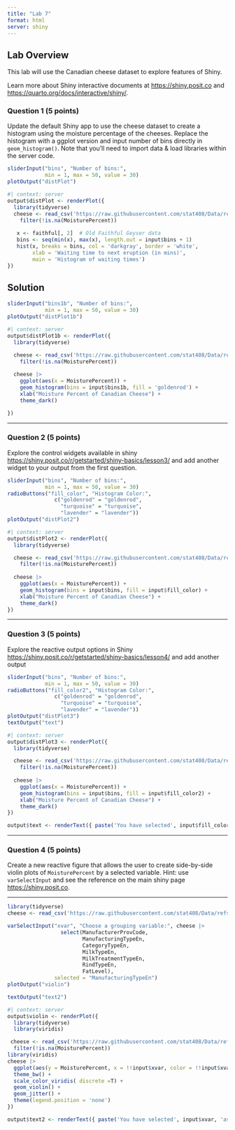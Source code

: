 ```yaml
---
title: "Lab 7"
format: html
server: shiny
---
```


## Lab Overview

This lab will use the Canadian cheese dataset to explore features of Shiny. 

Learn more about Shiny interactive documents at [https://shiny.posit.co](https://shiny.posit.co) and <https://quarto.org/docs/interactive/shiny/>.

### Question 1 (5 points)

Update the default Shiny app to use the cheese dataset to create a histogram using the moisture percentage of the cheeses. Replace the histogram with a ggplot version and input number of bins directly in `geom_histogram()`. Note that you'll need to import data & load libraries within the server code.


```r
sliderInput("bins", "Number of bins:", 
            min = 1, max = 50, value = 30)
plotOutput("distPlot")
```

```r
#| context: server
output$distPlot <- renderPlot({
  library(tidyverse)
  cheese <- read_csv('https://raw.githubusercontent.com/stat408/Data/refs/heads/main/cheese_data.csv') |>
    filter(!is.na(MoisturePercent))
  
   x <- faithful[, 2]  # Old Faithful Geyser data
   bins <- seq(min(x), max(x), length.out = input$bins + 1)
   hist(x, breaks = bins, col = 'darkgray', border = 'white',
        xlab = 'Waiting time to next eruption (in mins)',
        main = 'Histogram of waiting times')
})
```


## Solution

```r
sliderInput("bins1b", "Number of bins:", 
            min = 1, max = 50, value = 30)
plotOutput("distPlot1b")
```

```r
#| context: server
output$distPlot1b <- renderPlot({
  library(tidyverse)

  cheese <- read_csv('https://raw.githubusercontent.com/stat408/Data/refs/heads/main/cheese_data.csv') |>
    filter(!is.na(MoisturePercent))
  
  cheese |>
    ggplot(aes(x = MoisturePercent)) +
    geom_histogram(bins = input$bins1b, fill = 'goldenrod') +
    xlab("Moisture Percent of Canadian Cheese") +
    theme_dark()

})
```

---

### Question 2 (5 points)

Explore the control widgets available in shiny [https://shiny.posit.co/r/getstarted/shiny-basics/lesson3/](https://shiny.posit.co/r/getstarted/shiny-basics/lesson3/) and add another widget to your output from the first question.


```r
sliderInput("bins", "Number of bins:", 
            min = 1, max = 50, value = 30)
radioButtons("fill_color", "Histogram Color:",
               c("goldenrod" = "goldenrod",
                 "turquoise" = "turquoise",
                 "lavender" = "lavender"))
plotOutput("distPlot2")
```

```r
#| context: server
output$distPlot2 <- renderPlot({
  library(tidyverse)

  cheese <- read_csv('https://raw.githubusercontent.com/stat408/Data/refs/heads/main/cheese_data.csv') |>
    filter(!is.na(MoisturePercent))
  
  cheese |>
    ggplot(aes(x = MoisturePercent)) +
    geom_histogram(bins = input$bins, fill = input$fill_color) +
    xlab("Moisture Percent of Canadian Cheese") +
    theme_dark()
})
```

---

### Question 3 (5 points)

Explore the reactive output options in Shiny [https://shiny.posit.co/r/getstarted/shiny-basics/lesson4/](https://shiny.posit.co/r/getstarted/shiny-basics/lesson4/) and add another output

```r
sliderInput("bins", "Number of bins:", 
            min = 1, max = 50, value = 30)
radioButtons("fill_color2", "Histogram Color:",
               c("goldenrod" = "goldenrod",
                 "turquoise" = "turquoise",
                 "lavender" = "lavender"))
plotOutput("distPlot3")
textOutput("text")

```

```r
#| context: server
output$distPlot3 <- renderPlot({
  library(tidyverse)

  cheese <- read_csv('https://raw.githubusercontent.com/stat408/Data/refs/heads/main/cheese_data.csv') |>
    filter(!is.na(MoisturePercent))
  
  cheese |>
    ggplot(aes(x = MoisturePercent)) +
    geom_histogram(bins = input$bins, fill = input$fill_color2) +
    xlab("Moisture Percent of Canadian Cheese") +
    theme_dark()
})

output$text <- renderText({ paste('You have selected', input$fill_color2, 'as the fill color in the histogram.', sep = ' ') })
```

---

### Question 4 (5 points)

Create a new reactive figure that allows the user to create side-by-side violin plots of `MoisturePercent` by a selected variable. Hint: use `varSelectInput` and see the reference on the main shiny page <https://shiny.posit.co>.

---

```r
library(tidyverse)
cheese <- read_csv('https://raw.githubusercontent.com/stat408/Data/refs/heads/main/cheese_data.csv') 

varSelectInput("xvar", "Choose a grouping variable:", cheese |>
                 select(ManufacturerProvCode,
                        ManufacturingTypeEn,
                        CategoryTypeEn,
                        MilkTypeEn,
                        MilkTreatmentTypeEn,
                        RindTypeEn,
                        FatLevel),
               selected = "ManufacturingTypeEn")
plotOutput("violin")

textOutput("text2")

```



```r
#| context: server
output$violin <- renderPlot({
  library(tidyverse)
  library(viridis)

 cheese <- read_csv('https://raw.githubusercontent.com/stat408/Data/refs/heads/main/cheese_data.csv') |>
  filter(!is.na(MoisturePercent))
library(viridis)
cheese |>
  ggplot(aes(y = MoisturePercent, x = !!input$xvar, color = !!input$xvar)) +
  theme_bw() +
  scale_color_viridis( discrete =T) +
  geom_violin() +
  geom_jitter() + 
  theme(legend.position = 'none')
})

output$text2 <- renderText({ paste('You have selected', input$xvar, 'as the fill color in the histogram.', sep = ' ') })
```